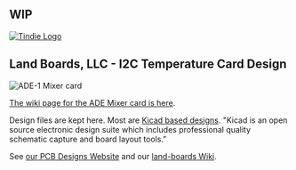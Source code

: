 == WIP ==

<a href="https://www.tindie.com/products/land_boards/i2c-temperature-sensor-i2c-temp-01/" >
<img src="http://land-boards.com/tindie/tindie-larges-v2.png" alt="Tindie Logo">
</img></a>

== Land Boards, LLC - I2C Temperature Card Design ==

<img src="http://land-boards.com/blwiki/images/b/b6/ADE1-MIXER-3D-720px.png" alt="ADE-1 Mixer card"></img>

[http://land-boards.com/blwiki/index.php?title=ADE-MIXER The wiki page for the ADE Mixer card is here].

Design files are kept here. Most are [http://www.kicad-pcb.org/display/KICAD/KiCad+EDA+Software+Suite/ Kicad based designs].
"Kicad is an open source electronic design suite which includes professional quality schematic capture and board layout tools."

See [http://land-boards.com/content/ our PCB Designs Website] and our [http://land-boards.com/blwiki/ land-boards Wiki].
